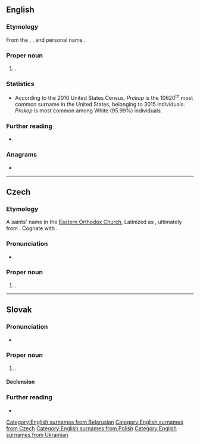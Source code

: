 ==English==

===Etymology===
From the {{der|en|cs|-}}, {{der|en|pl|-}}, {{der|en|uk|-}} and {{der|en|be|-}} personal name {{m|cs|Prokop}}.

===Proper noun===
{{en-proper noun|Prokops}}

# {{surname|en}}.

===Statistics===
* According to the 2010 United States Census, ''Prokop'' is the 10620<sup>th</sup> most common surname in the United States, belonging to 3015 individuals. ''Prokop'' is most common among White (95.99%) individuals.

===Further reading===
* {{R:en:DAFN}}

===Anagrams===
* {{anagrams|en|a=kooppr|ork pop|ork-pop}}

[[Category:English surnames from Belarusian]]
[[Category:English surnames from Czech]]
[[Category:English surnames from Polish]]
[[Category:English surnames from Ukrainian]]

----

==Czech==
{{wikipedia|lang=cs}}

===Etymology===
A saints' name in the [[Eastern Orthodox Church]], Latinized as {{m|la|Procopius}}, ultimately from {{der|cs|grc|-}}. Cognate with {{cog|ru|Прокопий}}.

===Pronunciation===
* {{cs-IPA}}

===Proper noun===
{{cs-proper noun|g=m}}

# {{given name|cs|male}}.

----

==Slovak==

===Pronunciation===
* {{IPA|sk|/ˈprɔkɔp/}}

===Proper noun===
{{sk-proper noun|g=m|gen=Prokopa|pl=Prokopovia|decl=chlap}}

# {{given name|sk|male}}.

====Declension====
{{sk-decl-noun|Prokop|Prokopa|Prokopovi|Prokopa|Prokopovi|Prokopom|Prokopovia|Prokopov|Prokopom|Prokopov|Prokopoch|Prokopmi}}

===Further reading===
* {{R:SDK}}